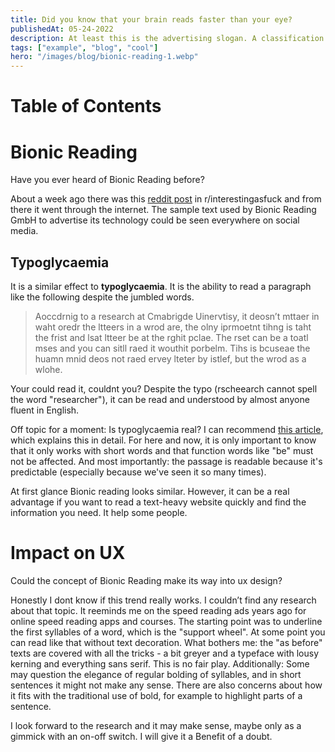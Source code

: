 ```yaml
---
title: Did you know that your brain reads faster than your eye?
publishedAt: 05-24-2022
description: At least this is the advertising slogan. A classification and what effects this can have on the user experience design. 
tags: ["example", "blog", "cool"]
hero: "/images/blog/bionic-reading-1.webp"
---
```


# Table of Contents

# Bionic Reading
Have you ever heard of Bionic Reading before?

About a week ago there was this [reddit post](https://www.reddit.com/r/interestingasfuck/comments/usgac8/bionic_reading_using_font_weights_to_increase/) in r/interestingasfuck and from there it went through the internet. The sample text used by Bionic Reading GmbH to advertise its technology could be seen everywhere on social media.


## Typoglycaemia
It is a similar effect to **typoglycaemia**. It is the ability to read a paragraph like the following despite the jumbled words.

> Aoccdrnig to a research at Cmabrigde Uinervtisy, it deosn’t mttaer in waht oredr the ltteers in a wrod are, the olny iprmoetnt tihng is taht the frist and lsat ltteer be at the rghit pclae. The rset can be a toatl mses and you can sitll raed it wouthit porbelm. Tihs is bcuseae the huamn mnid deos not raed ervey lteter by istlef, but the wrod as a wlohe.

Your could read it, couldnt you? Despite the typo (rscheearch cannot spell the word "researcher"), it can be read and understood by almost anyone fluent in English.

Off topic for a moment: Is typoglycaemia real? I can recommend [this article](https://www.dictionary.com/e/typoglycemia/), which explains this in detail. For here and now, it is only important to know that it only works with short words and that function words like "be" must not be affected. And most importantly: the passage is readable because it's predictable (especially because we've seen it so many times).

At first glance Bionic reading looks similar. However, it can be a real advantage if you want to read a text-heavy website quickly and find the information you need. It help some people.

# Impact on UX

Could the concept of Bionic Reading make its way into ux design?

Honestly I dont know if this trend really works. I couldn’t find any research about that topic. It reeminds me on the speed reading ads years ago for online speed reading apps and courses. The starting point was to underline the first syllables of a word, which is the "support wheel". At some point you can read like that without text decoration.
What bothers me: the "as before" texts are covered with all the tricks - a bit greyer and a typeface with lousy kerning and everything sans serif. This is no fair play.
Additionally: Some may question the elegance of regular bolding of syllables, and in short sentences it might not make any sense. There are also concerns about how it fits with the traditional use of bold, for example to highlight parts of a sentence.

I look forward to the research and it may make sense, maybe only as a gimmick with an on-off switch. I will give it a Benefit of a doubt.
